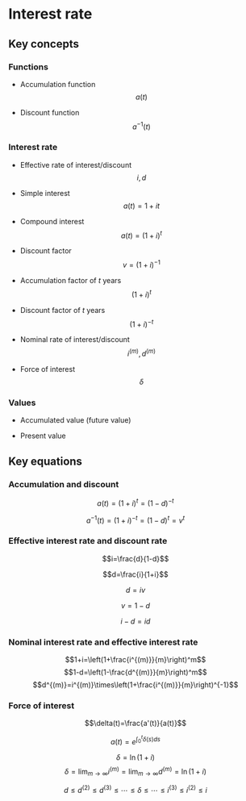 # Interest rate

## Key concepts

### Functions {-}

- Accumulation function $$a(t)$$

- Discount function $$a^{-1}(t)$$

### Interest rate {-}

- Effective rate of interest/discount $$i,d$$

- Simple interest $$a(t)=1+it$$

- Compound interest $$a(t)=(1+i)^t$$

- Discount factor $$v=(1+i)^{-1}$$

- Accumulation factor of $t$ years $$(1+i)^t$$

- Discount factor of $t$ years $$(1+i)^{-t}$$

- Nominal rate of interest/discount $$i^{(m)},d^{(m)}$$

- Force of interest $$\delta$$

### Values {-}

- Accumulated value (future value) 

- Present value

## Key equations

### Accumulation and discount {-}

$$a(t)=(1+i)^t=(1-d)^{-t}$$

$$a^{-1}(t)=(1+i)^{-t}=(1-d)^t=v^t$$

### Effective interest rate and discount rate {-}

$$i=\frac{d}{1-d}$$

$$d=\frac{i}{1+i}$$

$$d=iv$$

$$v=1-d$$

$$i-d=id$$

### Nominal interest rate and effective interest rate {-}

$$1+i=\left(1+\frac{i^{(m)}}{m}\right)^m$$
$$1-d=\left(1-\frac{d^{(m)}}{m}\right)^m$$
$$d^{(m)}=i^{(m)}\times\left(1+\frac{i^{(m)}}{m}\right)^{-1}$$

### Force of interest{-}

$$\delta(t)=\frac{a'(t)}{a(t)}$$

$$a(t)=e^{\int_0^t\delta(s)ds}$$

$$\delta=\ln(1+i)$$
$$\delta=\lim_{m\rightarrow\infty} i^{(m)}=\lim_{m\rightarrow\infty} d^{(m)}=\ln(1+i)$$

$$d\le d^{(2)}\le d^{(3)}\le\cdots\le \delta\le\cdots\le i^{(3)}\le i^{(2)}\le i$$


